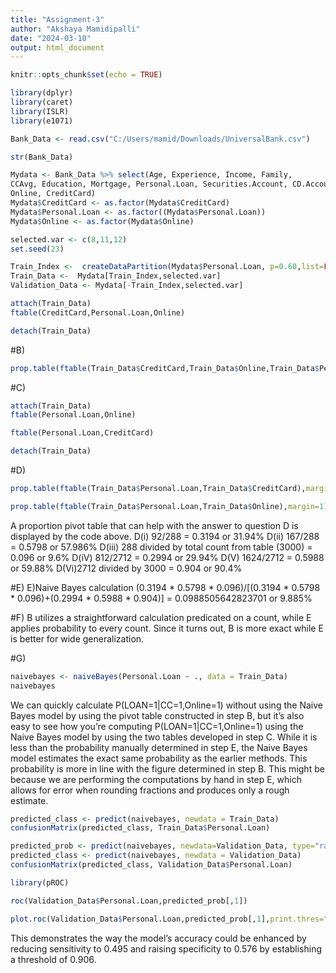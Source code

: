 ---
title: "Assignment-3"
author: "Akshaya Mamidipalli"
date: "2024-03-10"
output: html_document
---

```{r setup, include=FALSE}
knitr::opts_chunk$set(echo = TRUE)
```

```{r}
library(dplyr)
library(caret)
library(ISLR)
library(e1071)
```

```{r}
Bank_Data <- read.csv("C:/Users/mamid/Downloads/UniversalBank.csv")
```

```{r}
str(Bank_Data)
```
```{r}
Mydata <- Bank_Data %>% select(Age, Experience, Income, Family, 
CCAvg, Education, Mortgage, Personal.Loan, Securities.Account, CD.Account, 
Online, CreditCard) 
Mydata$CreditCard <- as.factor(Mydata$CreditCard) 
Mydata$Personal.Loan <- as.factor((Mydata$Personal.Loan)) 
Mydata$Online <- as.factor(Mydata$Online)
```

```{r}
selected.var <- c(8,11,12) 
set.seed(23)
```

```{r}
Train_Index <-  createDataPartition(Mydata$Personal.Loan, p=0.60,list=FALSE) 
Train_Data <-  Mydata[Train_Index,selected.var] 
Validation_Data <- Mydata[-Train_Index,selected.var] 
```

```{r}
attach(Train_Data) 
ftable(CreditCard,Personal.Loan,Online) 
```
```{r}
detach(Train_Data)
```

#B)
```{r}
prop.table(ftable(Train_Data$CreditCard,Train_Data$Online,Train_Data$Personal.Loan),margin=1) 
```

#C)
```{r}
attach(Train_Data) 
ftable(Personal.Loan,Online) 
```

```{r}
ftable(Personal.Loan,CreditCard)
```
```{r}
detach(Train_Data)
```

#D)
```{r}
prop.table(ftable(Train_Data$Personal.Loan,Train_Data$CreditCard),margin=1)
```
```{r}
prop.table(ftable(Train_Data$Personal.Loan,Train_Data$Online),margin=1)
```
A proportion pivot table that can help with the answer to question D is displayed by the code above.
D(i) 92/288 = 0.3194 or 31.94% 
D(ii) 167/288 = 0.5798 or 57.986%
D(iii) 288 divided by total count from table (3000) = 0.096 or 9.6%
D(iV) 812/2712 = 0.2994 or 29.94% 
D(V) 1624/2712 = 0.5988 or 59.88% 
D(Vi)2712  divided by 3000 = 0.904 or 90.4% 

#E)
E)Naive Bayes calculation (0.3194 * 0.5798 * 0.096)/[(0.3194 * 0.5798 * 0.096)+(0.2994 * 0.5988 * 0.904)] = 0.0988505642823701 or 9.885% 

#F)
B utilizes a straightforward calculation predicated on a count, while E applies probability to every count. Since it turns out, B is more exact while E is better for wide generalization.

#G)

```{r}
naivebayes <- naiveBayes(Personal.Loan ~ ., data = Train_Data) 
naivebayes 
```
We can quickly calculate P(LOAN=1|CC=1,Online=1) without using the Naive Bayes model by using the pivot table constructed in step B, but it's also easy to see how you're computing P(LOAN=1|CC=1,Online=1) using the Naive Bayes model by using the two tables developed in step C. While it is less than the probability manually determined in step E, the Naive Bayes model estimates the exact same probability as the earlier methods. This probability is more in line with the figure determined in step B. This might be because we are performing the computations by hand in step E, which allows for error when rounding fractions and produces only a rough estimate.

```{r}
predicted_class <- predict(naivebayes, newdata = Train_Data) 
confusionMatrix(predicted_class, Train_Data$Personal.Loan) 
```





```{r}
predicted_prob <- predict(naivebayes, newdata=Validation_Data, type="raw") 
predicted_class <- predict(naivebayes, newdata = Validation_Data) 
confusionMatrix(predicted_class, Validation_Data$Personal.Loan) 
```
```{r}
library(pROC) 
```
```{r}
roc(Validation_Data$Personal.Loan,predicted_prob[,1])
```
```{r}
plot.roc(Validation_Data$Personal.Loan,predicted_prob[,1],print.thres="best")
```
This demonstrates the way the model's accuracy could be enhanced by reducing sensitivity to 0.495 and raising specificity to 0.576 by establishing a threshold of 0.906.
